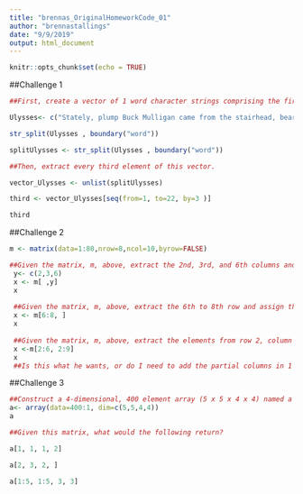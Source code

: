 ```yaml
---
title: "brennas_OriginalHomeworkCode_01"
author: "brennastallings"
date: "9/9/2019"
output: html_document
---
```


```r
knitr::opts_chunk$set(echo = TRUE)
```

##Challenge 1


```r
##First, create a vector of 1 word character strings comprising the first line of the novel Ulysses, by James Joyce: “Stately, plump Buck Mulligan came from the stairhead, bearing a bowl of lather on which a mirror and a razor lay crossed.”

Ulysses<- c("Stately, plump Buck Mulligan came from the stairhead, bearing a bowl of lather on which a mirror and a razor lay crossed.")

str_split(Ulysses , boundary("word"))

splitUlysses <- str_split(Ulysses , boundary("word"))

##Then, extract every third element of this vector.

vector_Ulysses <- unlist(splitUlysses)

third <- vector_Ulysses[seq(from=1, to=22, by=3 )]

third
```

##Challenge 2
```r
m <- matrix(data=1:80,nrow=8,ncol=10,byrow=FALSE)

##Given the matrix, m, above, extract the 2nd, 3rd, and 6th columns and assign them to the variable x
 y<- c(2,3,6)
 x <- m[ ,y]
 x
 
 ##Given the matrix, m, above, extract the 6th to 8th row and assign them to the variable x
 x <- m[6:8, ]
 x
 
 ##Given the matrix, m, above, extract the elements from row 2, column 2 to row 6, column 9 and assign them to the variable x
 x <-m[2:6, 2:9]
 x
 ##Is this what he wants, or do I need to add the partial columns in 1 & 6?
```

##Challenge 3
```r
##Construct a 4-dimensional, 400 element array (5 x 5 x 4 x 4) named a consisting of the numbers 400 to 1 (i.e., a descending series)
a<- array(data=400:1, dim=c(5,5,4,4))
a

##Given this matrix, what would the following return?

a[1, 1, 1, 2]

a[2, 3, 2, ]

a[1:5, 1:5, 3, 3]

```
